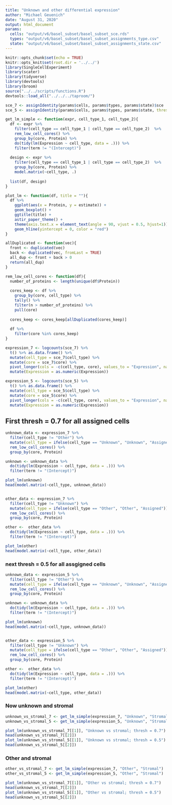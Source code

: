```yaml
---
title: "Unknown and other differential expression"
author: "Michael Geuenich"
date: "August 31, 2020"
output: html_document
params:
  cells: "output/v6/basel_subset/basel_subset_sce.rds"
  types: "output/v6/basel_subset/basel_subset_assignments_type.csv"
  state: "output/v6/basel_subset/basel_subset_assignments_state.csv"
---
```


```r
knitr::opts_chunk$set(echo = TRUE)
knitr::opts_knit$set(root.dir = '../../')
library(SingleCellExperiment)
library(scater)
library(tidyverse)
library(devtools)
library(broom)
source("../../scripts/functions.R")
devtools::load_all("../../../taproom/")
```

```r
sce_7 <- assignIdentity(params$cells, params$types, params$state)$sce
sce_5 <- assignIdentity(params$cells, params$types, params$state, thresh = 0.5)$sce

get_lm_simple <- function(expr, cell_type_1, cell_type_2){
  df <- expr %>% 
    filter(cell_type == cell_type_1 | cell_type == cell_type_2)  %>% 
    rem_low_cell_cores() %>% 
    group_by(core, Protein) %>% 
    do(tidy(lm(Expression ~ cell_type, data = .))) %>% 
    filter(term != "(Intercept)")
  
  design <- expr %>% 
    filter(cell_type == cell_type_1 | cell_type == cell_type_2)  %>% 
    group_by(core, Protein) %>% 
    model.matrix(~cell_type, .)
  
  list(df, design)
}

plot_lm <- function(df, title = ""){
  df %>% 
    ggplot(aes(x = Protein, y = estimate)) +
    geom_boxplot() +
    ggtitle(title) +
    astir_paper_theme() + 
    theme(axis.text.x = element_text(angle = 90, vjust = 0.5, hjust=1)) +
    geom_hline(yintercept = 0, color = "red")
}

allDuplicated <- function(vec){
  front <- duplicated(vec)
  back <- duplicated(vec, fromLast = TRUE)
  all_dup <- front + back > 0
  return(all_dup)
}

rem_low_cell_cores <- function(df){
  number_of_proteins <- length(unique(df$Protein))
  
  cores_keep <- df %>% 
    group_by(core, cell_type) %>% 
    tally() %>% 
    filter(n > number_of_proteins) %>% 
    pull(core)
  
  cores_keep <- cores_keep[allDuplicated(cores_keep)]
  
  df %>% 
    filter(core %in% cores_keep)
}
```

```r
expression_7 <- logcounts(sce_7) %>% 
  t() %>% as.data.frame() %>% 
  mutate(cell_type = sce_7$cell_type) %>% 
  mutate(core = sce_7$core) %>% 
  pivot_longer(cols = -c(cell_type, core), values_to = "Expression", names_to = "Protein") %>% 
  mutate(Expression = as.numeric(Expression))

expression_5 <- logcounts(sce_5) %>% 
  t() %>% as.data.frame() %>% 
  mutate(cell_type = sce_5$cell_type) %>% 
  mutate(core = sce_5$core) %>% 
  pivot_longer(cols = -c(cell_type, core), values_to = "Expression", names_to = "Protein") %>% 
  mutate(Expression = as.numeric(Expression))

```


## First thresh = 0.7 for all assigned cells
```r
unknown_data <- expression_7 %>% 
  filter(cell_type != "Other") %>% 
  mutate(cell_type = ifelse(cell_type == "Unknown", "Unknown", "Assigned")) %>% 
  rem_low_cell_cores() %>% 
  group_by(core, Protein) 

unknown <- unknown_data %>% 
  do(tidy(lm(Expression ~ cell_type, data = .))) %>% 
  filter(term != "(Intercept)")

plot_lm(unknown)
head(model.matrix(~cell_type, unknown_data))


other_data <- expression_7 %>% 
  filter(cell_type != "Unknown") %>% 
  mutate(cell_type = ifelse(cell_type == "Other", "Other", "Assigned")) %>% 
  rem_low_cell_cores() %>% 
  group_by(core, Protein)

other <-  other_data %>% 
  do(tidy(lm(Expression ~ cell_type, data = .))) %>% 
  filter(term != "(Intercept)")

plot_lm(other)
head(model.matrix(~cell_type, other_data))
```


### next thresh = 0.5 for all assgigned cells
```r
unknown_data <- expression_5 %>% 
  filter(cell_type != "Other") %>% 
  mutate(cell_type = ifelse(cell_type == "Unknown", "Unknown", "Assigned")) %>% 
  rem_low_cell_cores() %>% 
  group_by(core, Protein) 

unknown <- unknown_data %>% 
  do(tidy(lm(Expression ~ cell_type, data = .))) %>% 
  filter(term != "(Intercept)")

plot_lm(unknown)
head(model.matrix(~cell_type, unknown_data))


other_data <- expression_5 %>% 
  filter(cell_type != "Unknown") %>% 
  mutate(cell_type = ifelse(cell_type == "Other", "Other", "Assigned")) %>% 
  rem_low_cell_cores() %>% 
  group_by(core, Protein)

other <-  other_data %>% 
  do(tidy(lm(Expression ~ cell_type, data = .))) %>% 
  filter(term != "(Intercept)")

plot_lm(other)
head(model.matrix(~cell_type, other_data))
```



### Now unknown and stromal
```r
unknown_vs_stromal_7 <- get_lm_simple(expression_7, "Unknown", "Stromal")
unknown_vs_stromal_5 <- get_lm_simple(expression_5, "Unknown", "Stromal")

plot_lm(unknown_vs_stromal_7[[1]], "Unknown vs stromal; thresh = 0.7")
head(unknown_vs_stromal_7[[2]])
plot_lm(unknown_vs_stromal_5[[1]], "Unknown vs stromal; thresh = 0.5")
head(unknown_vs_stromal_5[[2]])
```



### Other and stromal
```r
other_vs_stromal_7 <- get_lm_simple(expression_7, "Other", "Stromal")
other_vs_stromal_5 <- get_lm_simple(expression_5, "Other", "Stromal")

plot_lm(unknown_vs_stromal_7[[1]], "Other vs stromal; thresh = 0.7")
head(unknown_vs_stromal_7[[2]])
plot_lm(unknown_vs_stromal_5[[1]], "Other vs stromal; thresh = 0.5")
head(unknown_vs_stromal_5[[2]])
```

